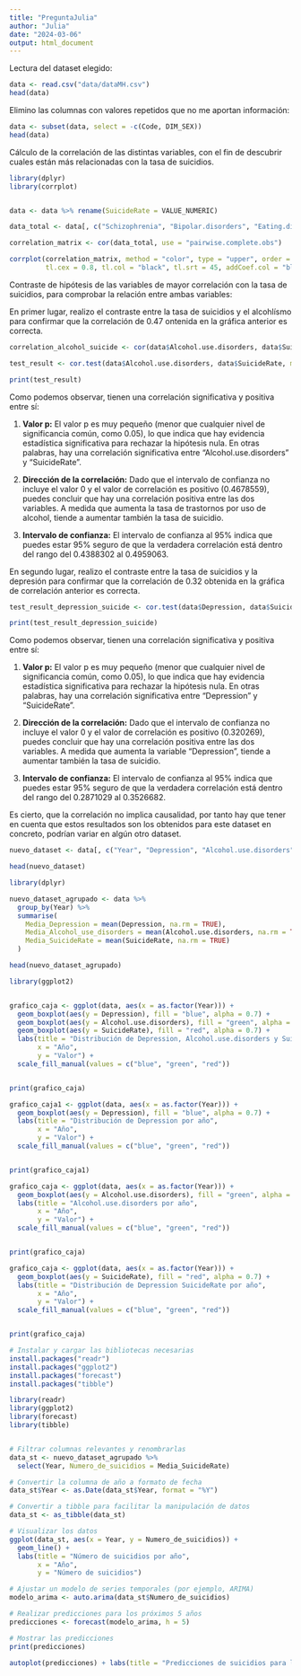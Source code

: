 ```yaml
---
title: "PreguntaJulia"
author: "Julia"
date: "2024-03-06"
output: html_document
---
```


Lectura del dataset elegido:

```r
data <- read.csv("data/dataMH.csv")
head(data)
```

Elimino las columnas con valores repetidos que no me aportan información:

```r
data <- subset(data, select = -c(Code, DIM_SEX))
head(data)
```

Cálculo de la correlación de las distintas variables, con el fin de descubrir cuales están más relacionadas con la tasa de suicidios.

```r
library(dplyr)
library(corrplot)


data <- data %>% rename(SuicideRate = VALUE_NUMERIC)

data_total <- data[, c("Schizophrenia", "Bipolar.disorders", "Eating.disorders", "Anxiety.disorders", "Drug.use.disorders", "Depression", "Alcohol.use.disorders", "SuicideRate")]

correlation_matrix <- cor(data_total, use = "pairwise.complete.obs")

corrplot(correlation_matrix, method = "color", type = "upper", order = "hclust", 
         tl.cex = 0.8, tl.col = "black", tl.srt = 45, addCoef.col = "black", number.cex = 0.7)
```

Contraste de hipótesis de las variables de mayor correlación con la tasa de suicidios, para comprobar la relación entre ambas variables:

En primer lugar, realizo el contraste entre la tasa de suicidios y el alcohlísmo para confirmar que la correlación de 0.47 ontenida en la gráfica anterior es correcta.

```r

correlation_alcohol_suicide <- cor(data$Alcohol.use.disorders, data$SuicideRate, use = "complete.obs")

test_result <- cor.test(data$Alcohol.use.disorders, data$SuicideRate, method = "pearson")

print(test_result)
```

Como podemos observar, tienen una correlación significativa y positiva entre sí:

1.  **Valor p:** El valor p es muy pequeño (menor que cualquier nivel de significancia común, como 0.05), lo que indica que hay evidencia estadística significativa para rechazar la hipótesis nula. En otras palabras, hay una correlación significativa entre "Alcohol.use.disorders" y "SuicideRate".

2.  **Dirección de la correlación:** Dado que el intervalo de confianza no incluye el valor 0 y el valor de correlación es positivo (0.4678559), puedes concluir que hay una correlación positiva entre las dos variables. A medida que aumenta la tasa de trastornos por uso de alcohol, tiende a aumentar también la tasa de suicidio.

3.  **Intervalo de confianza:** El intervalo de confianza al 95% indica que puedes estar 95% seguro de que la verdadera correlación está dentro del rango del 0.4388302 al 0.4959063.

En segundo lugar, realizo el contraste entre la tasa de suicidios y la depresión para confirmar que la correlación de 0.32 obtenida en la gráfica de correlación anterior es correcta.

```r
test_result_depression_suicide <- cor.test(data$Depression, data$SuicideRate, method = "pearson")

print(test_result_depression_suicide)
```

Como podemos observar, tienen una correlación significativa y positiva entre sí:

1.  **Valor p:** El valor p es muy pequeño (menor que cualquier nivel de significancia común, como 0.05), lo que indica que hay evidencia estadística significativa para rechazar la hipótesis nula. En otras palabras, hay una correlación significativa entre "Depression" y "SuicideRate".

2.  **Dirección de la correlación:** Dado que el intervalo de confianza no incluye el valor 0 y el valor de correlación es positivo (0.320269), puedes concluir que hay una correlación positiva entre las dos variables. A medida que aumenta la variable "Depression", tiende a aumentar también la tasa de suicidio.

3.  **Intervalo de confianza:** El intervalo de confianza al 95% indica que puedes estar 95% seguro de que la verdadera correlación está dentro del rango del 0.2871029 al 0.3526682.

Es cierto, que la correlación no implica causalidad, por tanto hay que tener en cuenta que estos resultados son los obtenidos para este dataset en concreto, podrían variar en algún otro dataset.

```r

nuevo_dataset <- data[, c("Year", "Depression", "Alcohol.use.disorders", "SuicideRate")]

head(nuevo_dataset)
```

```r
library(dplyr)

nuevo_dataset_agrupado <- data %>%
  group_by(Year) %>%
  summarise(
    Media_Depression = mean(Depression, na.rm = TRUE),
    Media_Alcohol_use_disorders = mean(Alcohol.use.disorders, na.rm = TRUE),
    Media_SuicideRate = mean(SuicideRate, na.rm = TRUE)
  )

head(nuevo_dataset_agrupado)
```

```r

library(ggplot2)


grafico_caja <- ggplot(data, aes(x = as.factor(Year))) +
  geom_boxplot(aes(y = Depression), fill = "blue", alpha = 0.7) +
  geom_boxplot(aes(y = Alcohol.use.disorders), fill = "green", alpha = 0.7) +
  geom_boxplot(aes(y = SuicideRate), fill = "red", alpha = 0.7) +
  labs(title = "Distribución de Depression, Alcohol.use.disorders y SuicideRate por año",
       x = "Año",
       y = "Valor") +
  scale_fill_manual(values = c("blue", "green", "red"))


print(grafico_caja)
```
```r
grafico_caja1 <- ggplot(data, aes(x = as.factor(Year))) +
  geom_boxplot(aes(y = Depression), fill = "blue", alpha = 0.7) +
  labs(title = "Distribución de Depression por año",
       x = "Año",
       y = "Valor") +
  scale_fill_manual(values = c("blue", "green", "red"))


print(grafico_caja1)
```

```r
grafico_caja <- ggplot(data, aes(x = as.factor(Year))) +
  geom_boxplot(aes(y = Alcohol.use.disorders), fill = "green", alpha = 0.7) +
  labs(title = "Alcohol.use.disorders por año",
       x = "Año",
       y = "Valor") +
  scale_fill_manual(values = c("blue", "green", "red"))


print(grafico_caja)
```

```r
grafico_caja <- ggplot(data, aes(x = as.factor(Year))) +
  geom_boxplot(aes(y = SuicideRate), fill = "red", alpha = 0.7) +
  labs(title = "Distribución de Depression SuicideRate por año",
       x = "Año",
       y = "Valor") +
  scale_fill_manual(values = c("blue", "green", "red"))


print(grafico_caja)
```

```r
# Instalar y cargar las bibliotecas necesarias
install.packages("readr")
install.packages("ggplot2")
install.packages("forecast")
install.packages("tibble")

library(readr)
library(ggplot2)
library(forecast)
library(tibble)


# Filtrar columnas relevantes y renombrarlas
data_st <- nuevo_dataset_agrupado %>% 
  select(Year, Numero_de_suicidios = Media_SuicideRate) 

# Convertir la columna de año a formato de fecha
data_st$Year <- as.Date(data_st$Year, format = "%Y")

# Convertir a tibble para facilitar la manipulación de datos
data_st <- as_tibble(data_st)

# Visualizar los datos
ggplot(data_st, aes(x = Year, y = Numero_de_suicidios)) +
  geom_line() +
  labs(title = "Número de suicidios por año",
       x = "Año",
       y = "Número de suicidios")

# Ajustar un modelo de series temporales (por ejemplo, ARIMA)
modelo_arima <- auto.arima(data_st$Numero_de_suicidios)

# Realizar predicciones para los próximos 5 años
predicciones <- forecast(modelo_arima, h = 5)

# Mostrar las predicciones
print(predicciones)

```


```r
autoplot(predicciones) + labs(title = "Predicciones de suicidios para los próximos 5 años")
```



